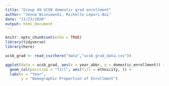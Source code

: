 ```yaml
---
title: "Group 49 UCSB domestic grad enrollment"
author: "Jenna Wisniewski, Michelle Lepori-Bui"
date: "11/23/2020"
output: html_document
---
```


```r
knitr::opts_chunk$set(echo = TRUE)
library(tidyverse)
library(here)
```

```r
ucsb_grad <- read_csv(here("data","ucsb_grad_data.csv")) 
```

```r
ggplot(data = ucsb_grad, aes(x = year_abbr, y = domestic_enrollment)) +
  geom_col(position = "fill", aes(fill = ethnicity, )) +
  labs(x = "Year", 
       y = "Demographic Proportion of Enrollment")
```

